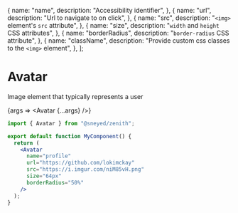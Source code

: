 
  {
    name: "name",
    description: "Accessibility identifier",
  },
  {
    name: "url",
    description: "Url to navigate to on click",
  },
  {
    name: "src",
    description: "`<img>` element's `src` attribute",
  },
  {
    name: "size",
    description: "`width` and `height` CSS attributes",
  },
  {
    name: "borderRadius",
    description: "`border-radius` CSS attribute",
  },
  {
    name: "className",
    description: "Provide custom css classes to the `<img>` element",
  },
];

<Meta
  title="Components/Avatar"
  component={Avatar}
  argTypes={getArgTypes(properties)}
/>

# Avatar

Image element that typically represents a user

<Story name="Default">{args => <Avatar {...args} />}</Story>

```jsx
import { Avatar } from "@sneyed/zenith";

export default function MyComponent() {
  return (
    <Avatar
      name="profile"
      url="https://github.com/lokimckay"
      src="https://i.imgur.com/niM85vH.png"
      size="64px"
      borderRadius="50%"
    />
  );
}
```

<ArgsTable story="Default" />
